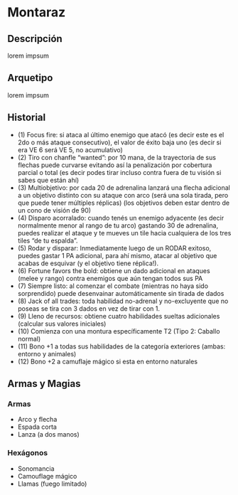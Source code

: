 
# Montaraz

<Bleed>
  <Screenshot src={placeholderImage} alt="placeholder" full />
</Bleed>

## Descripción
lorem impsum

## Arquetipo
lorem impsum

## Historial
- (1) Focus fire: si ataca al último enemigo que atacó (es decir este es el 2do o más ataque consecutivo), el valor de éxito baja uno (es decir si era VE 6 será VE 5, no acumulativo)
- (2) Tiro con chanfle “wanted”: por 10 mana, de la trayectoria de sus flechas puede curvarse evitando así la penalización por cobertura parcial o total (es decir podes tirar incluso contra fuera de tu visión si sabes que están ahí)
- (3) Multiobjetivo: por cada 20 de adrenalina lanzará una flecha adicional a un objetivo distinto con su ataque con arco (será una sola tirada, pero que puede tener múltiples réplicas) (los objetivos deben estar dentro de un cono de visión de 90)
- (4) Disparo acorralado: cuando tenés un enemigo adyacente (es decir normalmente menor al rango de tu arco) gastando 30 de adrenalina, puedes realizar el ataque y te mueves un tile hacia cualquiera de los tres tiles “de tu espalda”.
- (5) Rodar y disparar: Inmediatamente luego de un RODAR exitoso, puedes gastar 1 PA adicional, para ahí mismo, atacar al objetivo que acabas de esquivar (y el objetivo tiene réplica!).
- (6) Fortune favors the bold: obtiene un dado adicional en ataques (melee y rango) contra enemigos que aún tengan todos sus PA
- (7) Siempre listo: al comenzar el combate (mientras no haya sido sorprendido) puede desenvainar automáticamente sin tirada de dados
- (8) Jack of all trades: toda habilidad no-adrenal y no-excluyente que no poseas se tira con 3 dados en vez de tirar con 1.
- (9) Lleno de recursos: obtiene cuatro habilidades sueltas adicionales (calcular sus valores iniciales)
- (10) Comienza con una montura específicamente T2 (Tipo 2: Caballo normal)
- (11) Bono +1 a todas sus habilidades de la categoría exteriores (ambas: entorno y animales)
- (12) Bono +2 a camuflaje mágico si esta en entorno naturales

## Armas y Magias

### Armas
- Arco y flecha
- Espada corta
- Lanza (a dos manos)

### Hexágonos
- Sonomancia
- Camouflage mágico
- Llamas (fuego limitado)
